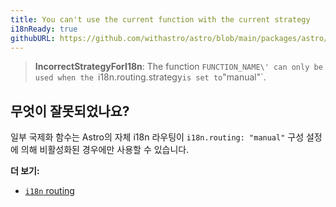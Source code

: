 ```yaml
---
title: You can't use the current function with the current strategy
i18nReady: true
githubURL: https://github.com/withastro/astro/blob/main/packages/astro/src/core/errors/errors-data.ts
---
```


> **IncorrectStrategyForI18n**: The function `FUNCTION_NAME\' can only be used when the `i18n.routing.strategy` is set to `"manual"`.

## 무엇이 잘못되었나요?
일부 국제화 함수는 Astro의 자체 i18n 라우팅이 `i18n.routing: "manual"` 구성 설정에 의해 비활성화된 경우에만 사용할 수 있습니다.

**더 보기:**
-  [`i18n` routing](/ko/guides/internationalization/#routing)